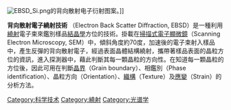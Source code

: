 {{expand|time=2016-09-07T07:12:59+00:00}}
{{unreferenced|time=2016-09-07T07:12:59+00:00}}
[[File:EBSD_Si.png|thumb]]的背向散射电子衍射图案。]]

'''背向散射電子繞射技術''' （Electron Back Scatter Diffraction, EBSD）是一種利用[[繞射|繞射]]電子束來鑑別樣品[[結晶學|結晶學]]方位的技術。掛載在[[掃描式電子顯微鏡|掃描式電子顯微鏡]]（Scanning Electron Microscopy, SEM）中，傾斜角度約70度，加速後的電子束射入樣品中，產生反彈的背向散射電子，經過表面晶體結構繞射，攜帶著樣品表面的晶粒方位的資訊，進入探測器中，藉此判斷其每一顆晶粒的方向性。在知道每一顆晶粒的方位後，因此可用在判斷[[晶界|晶界]]（Grain boundary）、相鑑別（Phase identification）、晶粒方向（Orientation）、[[織構|織構]]（Texture）及[[應變_(物理學)|應變]]（Strain）的分析方法。

[[Category:科学技术|Category:科学技术]]
[[Category:繞射|Category:繞射]]
[[Category:光谱学|Category:光谱学]]